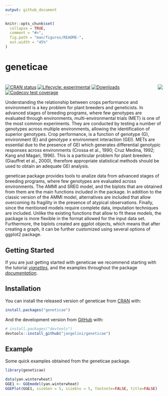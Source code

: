 ```yaml
---
output: github_document
---
```


<!-- README.md is generated from README.Rmd. Please edit that file -->

```r
knitr::opts_chunk$set(
  collapse = TRUE,
  comment = "#>",
  fig.path = "man/figures/README-",
  out.width = "45%"
)
```

# geneticae

# <img src="man/figures/baseplot.png" align="right">
<!-- badges: start -->
[![CRAN status](https://www.r-pkg.org/badges/version/geneticae)](https://CRAN.R-project.org/package=geneticae)
[![Lifecycle: experimental](https://img.shields.io/badge/lifecycle-experimental-orange.svg)](https://www.tidyverse.org/lifecycle/#experimental)
[![Downloads](https://cranlogs.r-pkg.org/badges/geneticae?color=blue)](https://cran.rstudio.com/package=geneticae)
[![Codecov test coverage](https://codecov.io/gh/r-lib/geneticae/branch/master/graphs/badge.svg)](https://codecov.io/gh/r-lib/geneticae?branch=master)
<!-- badges: end -->

Understanding the relationship between crops performance and environment is a key problem for plant breeders and geneticists. In advanced stages of breeding programs, where few genotypes are evaluated through environments, multi-environmental trials (MET) is one of the most common experiments. They are conducted by testing a number of genotypes across multiple environments, allowing the identification of superior genotypes. Crop performance, is a function of genotype (G), environment (E) and genotype x environment interaction (GEI). METs are essential due to the presence of GEI which generates differential genotypic responses across environments (Crossa et al., 1990; Cruz Medina, 1992; Kang and Magari, 1996). This is a particular problem for plant breeders (Giauffret et al., 2000), therefore appropriate statistical methods should be used  to obtain an adequate GEI analysis.

geneticae package provides tools to analize data from advanced stages of
breeding programs, where few genotypes are evaluated across environments. The AMMI and SREG model, and the biplots that are obtained from them are the main functions included in the package. In addition to the classic version of the AMMI model, alternatives are included that allow overcoming its fragility in the presence of atypical observations. Finally, since the mentioned models require complete data, imputation techniques are included.
Unlike the existing functions that allow to fit these models, the package is more flexible in the format allowed for the input data set. Furthermore, the biplots created are ggplot objects, which means that after creating a graph, it can be further customized using several options of ggplot2 package.


## Getting Started

If you are just getting started with geneticae we recommend starting with the tutorial [_vignettes_](file:///run/media/julia-fedora/TESIS/Especializacion en bioinformatica/Trabajo final Especializacion en bioinformatica/Geneticae Package/geneticae/vignettes/vignettes.html), and the examples throughout the package [_documentation_](file:///run/media/julia-fedora/TESIS/Especializacion en bioinformatica/Trabajo final Especializacion en bioinformatica/Geneticae Package/geneticae/docs/reference/index.html).

## Installation

You can install the released version of geneticae from
[CRAN](https://CRAN.R-project.org) with:

``` r
install.packages("geneticae")
```

And the development version from [GitHub](https://github.com/) with:

``` r
# install.packages("devtools")
devtools::install_github("jangelini/geneticae")
```
## Example

Some quick examples obtained from the geneticae package.

```r
library(geneticae)

data(yan.winterwheat)
GGE1 <- GGEmodel(yan.winterwheat)
GGEPlot(GGE1, sizeGen = 5, sizeEnv = 5, footnote=FALSE, title=FALSE)
```
